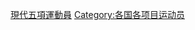 {{Categories by country|nocat}}
{{Commonscat|Modern pentathletes by country}}

[[Category:現代五項運動員|]]
[[Category:各国各项目运动员|Category:各国各项目运动员]]
